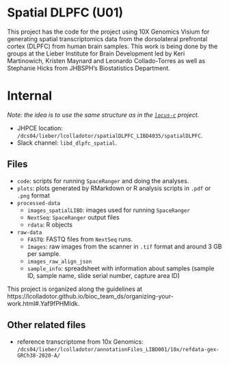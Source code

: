 # Spatial DLPFC (U01)

This project has the code for the project using 10X Genomics Visium for generating spatial transcriptomics data from the dorsolateral prefrontal cortex (DLPFC) from human brain samples. This work is being done by the groups at the Lieber Institute for Brain Development led by Keri Martinowich, Kristen Maynard and Leonardo Collado-Torres as well as Stephanie Hicks from JHBSPH's Biostatistics Department.

# Internal

_Note: the idea is to use the same structure as in the [`locus-c`](https://github.com/lmweber/locus-c) project._

* JHPCE location: `/dcs04/lieber/lcolladotor/spatialDLPFC_LIBD4035/spatialDLPFC`.
* Slack channel: `libd_dlpfc_spatial`.

## Files

- `code`: scripts for running `SpaceRanger` and doing the analyses.
- `plots`: plots generated by RMarkdown or R analysis scripts in `.pdf` or `.png` format
- `processed-data`
  * `images_spatialLIBD`: images used for running `SpaceRanger`
  * `NextSeq`: `SpaceRanger` output files
  * `rdata`: R objects
- `raw-data`
  * `FASTQ`: FASTQ files from `NextSeq` runs. 
  * `Images`: raw images from the scanner in `.tif` format and around 3 GB per sample.
  * `images_raw_align_json`
  * `sample_info`: spreadsheet with information about samples (sample ID, sample name, slide serial number, capture area ID)
  
This project is organized along the guidelines at https://lcolladotor.github.io/bioc_team_ds/organizing-your-work.html#.Yaf9fPHMIdk.

## Other related files

- reference transcriptome from 10x Genomics: `/dcs04/lieber/lcolladotor/annotationFiles_LIBD001/10x/refdata-gex-GRCh38-2020-A/`
